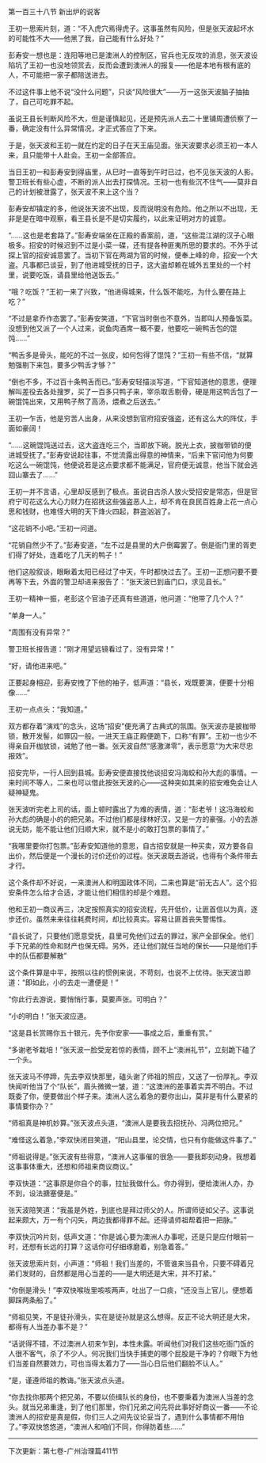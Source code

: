 

第一百三十八节 新出炉的说客

王初一思索片刻，道：“不入虎穴焉得虎子。这事虽然有风险，但是张天波起坏水的可能性不大――他黑了我，自己能有什么好处？”

彭寿安一想也是：连阳等地已是澳洲人的控制区，官兵也无反攻的消息，张天波设陷坑了王初一也没地领赏去，反而会遭到澳洲人的报复――他是本地有根有底的人，不可能把一家子都陪送进去。

不过这件事上他不说“没什么问题”，只谈“风险很大”――万一这张天波脑子抽抽了，自己可吃罪不起。

虽说王县长判断风险不大，但是谨慎起见，还是预先派人去二十里铺周遭侦察了一番，确定没有什么异常情况，才正式答应了下来。

于是，张天波和王初一就在约定的日子在天王庙见面。张天波要求必须王初一本人来，且只能带十人赴会。王初一全部答应。

当日王初一和彭寿安到得庙里，从巳时一直等到午时已过，也不见张天波的人影。警卫班长有些心虚，不断的派人出去打探情况。王初一也有些沉不住气――莫非自己的计划被泄露了，张天波不来上这个当？

彭寿安却镇定的多，他说张天波不出现，反而说明没有危险。他之所以不出现，无非是是在暗中观察，看王县长是不是切实履约，以此来证明对方的诚意。

“……这也是老套路了。”彭寿安端坐在正殿的香案前，道，“这些混江湖的汉子心眼极多。招安的时候迟到不过是小菜一碟，还有提各种匪夷所思的要求的。不外乎试探上官的招安诚意罢了。当初下官在两湖为官的时候，便奉上峰的命，招安一个大盗。凡事都已谈妥，到了他进城受抚的日子，这大盗却赖在城外五里处的一个村里，说要吃饭，请县里给他送饭去。”

“哦？吃饭？”王初一来了兴致，“他进得城来，什么饭不能吃，为什么要在路上吃？”

“不过是拿乔作态罢了。”彭寿安笑道，“下官当时倒也不意外，当即叫人预备饭菜。没想到他又派了一个人过来，说鱼肉酒席一概不要，他要吃一碗鸭舌包的馄饨……”

“鸭舌多是骨头，能吃的不过一张皮，如何包得了馄饨？”王初一有些不信，“就算勉强剔下来包，要多少鸭舌才够？”

“倒也不多，不过百十条鸭舌而已。”彭寿安轻描淡写道，“下官知道他的意思，便理解叫差役去各处搜罗，买了一百多只鸭子来，宰杀取舌剔骨，硬是用这鸭舌包了一碗馄饨出来，又用鸭子熬了高汤，煨煮之后送去。”

王初一乍舌，他是穷苦人出身，从来没想到官府招安强盗，还有这么大的阵仗，手面如豪阔！

“……这碗馄饨送过去，这大盗连吃三个，当即放下碗。脱光上衣，披枷带锁的便进城受抚了。”彭寿安说起往事，不觉流露出得意的神情来，“后来下官问他为何要吃这么一碗馄饨，他便说若是这点要求都不能满足，官府便无诚意，他当下就会逃回山寨去了……”

王初一并不言语，心里却反感到了极点。虽说自古杀人放火受招安是常态，但是官府宁可花这么大心力财力在招抚这些强盗恶人上，却不肯在良民百姓身上花一点心思和钱财，也难怪大明的天下烽火四起，群盗汹汹了。

“这花销不小吧。”王初一问道。

“花销自然少不了。”彭寿安道，“左不过是县里的大户倒霉罢了。倒是衙门里的胥吏们得了好处，连着吃了几天的鸭子！”

他们这般叙谈，眼瞅着太阳已经过了中天，午时都快过去了。王初一正想问要不要再等下去，外面的警卫却进来报告了：“张天波已到庙门口，求见县长。”

王初一精神一振，老彭这个官油子还真有些道道，他问道：“他带了几个人？”

“单身一人。”

“周围有没有异常？”

警卫班长报告道：“刚才用望远镜看过了，没有异常！”

“好，请他进来吧。”

正要起身相迎，彭寿安拽了下他的袖子，低声道：“县长，戏既要演，便要十分相像……”

王初一点点头：“我知道。”

双方都存着“演戏”的念头，这场“招安”便充满了古典式的氛围。张天波亦是披枷带锁，散开发髻，如罪囚一般。一进天王庙正殿便跪下，口称“有罪”。王初一也少不得亲自开枷放锁，诫勉了他一番。张天波自然“感激涕零”，表示愿意“为大宋尽忠报效”。

招安完毕，一行人回到县城。彭寿安便直接找他谈招安冯海蛟和孙大彪的事情。一来时间不等人，二来也可以借此按张天波的心――这种突如其来的招安难免会让人疑神疑鬼。

张天波听完老上司的话，面上顿时露出了为难的表情，道：“彭老爷！这冯海蛟和孙大彪的确是小的的把兄弟。不过他们都是绿林好汉，又是一方的豪强。小的去游说无妨，能不能让他们归顺大宋，就不是小的敢打包票的事情了。”

“我哪里要你打包票。”彭寿安知道他的意思，自古招安就是一种买卖，双方要各自出价，然后便是一个漫长的讨价还价的过程。张天波既去游说，也得有个条件带去才行。

这个条件却不好说，一来澳洲人和明国政体不同，二来也算是“前无古人”。这个招安条件怎么给才合适，才能让他们相信的却是个难题。

他和王初一商议再三，决定按照真实的招安流程，先开低价，让匪首信以为真，逐步还价。虽然来来往往耗费时间，却比较真实。容易让匪首丧失警惕性。

“县长说了，只要他们愿意受抚，县里可免他们过去的罪过，家产全部保全。他们手下兄弟的性命和财产也保无碍。另外，还让他们就任当地的保长――只是他们手中的队伍都要解散”

这个条件算是中平，按照以往的惯例来说，不苛刻，也说不上优待。张天波当即道：“即如此，小的去走一遭便是！”

“你此行去游说，要悄悄行事，莫要声张。可明白？”

“小的明白！”张天波应道。

“这是县长赏赐你五十银元，先予你安家――事成之后，重重有赏。”

“多谢老爷栽培！”张天波一脸受宠若惊的表情，顾不上“澳洲礼节”，立刻跪下磕了一个头。

张天波马不停蹄，先去李双快那里，磕头谢了师祖的照应，又送了一份厚礼。李双快闻听他当了个“队长”，眉头微微一皱，道：“这澳洲的差事着实弄不明白。不过既委了你，便要做出个样子来。澳洲人这么着急的要你出山，莫非是有什么要紧的事情要你办？”

“师祖真是神机妙算。”张天波点头道，“澳洲人是要我去招抚孙、冯两位把兄。”

“难怪这么着急，”李双快闭目笑道，“阳山县里，论交情，也只有你能做这件事了。”

“师祖说得是。”张天波有些得意，“澳洲人这事催的很急――要我即刻动身。我想着这事事体重大，还想和师祖来商议商议。”

李双快道：“这事原是你自个的事，拉扯我做什么。你办得到，便给澳洲人办，办不到，设法搪塞便是。”

张天波陪笑道：“我虽是外姓，到底也是拜过师父的人。所谓师徒如父子。这事说起来颇大，万一有个闪失，两边我都得罪不起。还得请师祖帮着把一把脉。”

李双快沉吟片刻，低声文道：“你是诚心要为澳洲人办事呢，还是只是应付眼前一时，还想有长远的打算？这话你可仔细琢磨着，别急着答。”

张天波思索片刻，小声道：“师祖！我们当差的，不管谁来当县令，只要不碍着兄弟们发财的，自然都是用心当差的――是大明还是大宋，并不打紧。”

“你倒是滑头！”李双快喉咙里咳咳两声，吐出了一口痰，“还没当上官儿，便想着脚踩两条船了。”

“师祖见笑，不是徒孙滑头，实在是徒孙就是这么想得。反正不论大明还是大宋，都得有人当差办事不是？”

“话说得不错，不过澳洲人初来乍到，本性未露。听闻他们对我们这些吃衙门饭的人很不客气，杀了不少人。何况我们当快手捕吏的哪个屁股是干净的？你眼下为他们当差自然要效力，可也当得太着力了――当心日后他们翻脸不认人。”

“是，谨遵师祖的教诲。”张天波点头道。

“你去找你那两个把兄弟，不要以侦缉队长的身份，也不要秉着为澳洲人当差的念头。就当兄弟重逢，到了他们那里，你们兄弟之间先将此事好好商议一番――不论澳洲人的招安是真是假，你们三人之间先议论妥当了，遇到什么事情都不用怕了。”李双快悠悠道，“澳洲人和咱们不同，你得防着些……”

-----------------------------------------------------

下次更新：第七卷-广州治理篇411节

